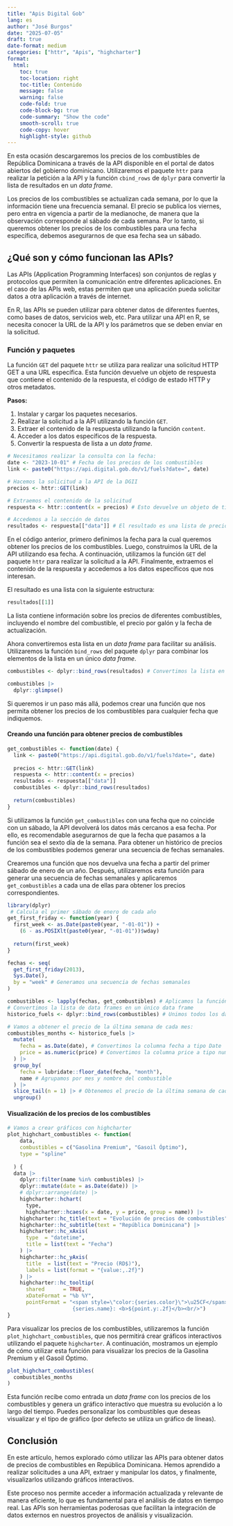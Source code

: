 ```yaml
---
title: "Apis Digital Gob"
lang: es
author: "José Burgos"
date: "2025-07-05"
draft: true
date-format: medium
categories: ["httr", "Apis", "highcharter"]
format:
  html:
    toc: true
    toc-location: right
    toc-title: Contenido
    message: false
    warning: false
    code-fold: true
    code-block-bg: true
    code-summary: "Show the code"
    smooth-scroll: true
    code-copy: hover
    highlight-style: github
---
```


En esta ocasión descargaremos los precios de los combustibles de República Dominicana a través de la API disponible en el portal de datos abiertos del gobierno dominicano. Utilizaremos el paquete `httr` para realizar la petición a la API y la función `cbind_rows` de `dplyr` para convertir la lista de resultados en un *data frame*.

Los precios de los combustibles se actualizan cada semana, por lo que la información tiene una frecuencia semanal. El precio se publica los viernes, pero entra en vigencia a partir de la medianoche, de manera que la observación corresponde al sábado de cada semana. Por lo tanto, si queremos obtener los precios de los combustibles para una fecha específica, debemos asegurarnos de que esa fecha sea un sábado.

## ¿Qué son y cómo funcionan las APIs?

Las APIs (Application Programming Interfaces) son conjuntos de reglas y protocolos que permiten la comunicación entre diferentes aplicaciones. En el caso de las APIs web, estas permiten que una aplicación pueda solicitar datos a otra aplicación a través de internet.

En R, las APIs se pueden utilizar para obtener datos de diferentes fuentes, como bases de datos, servicios web, etc. Para utilizar una API en R, se necesita conocer la URL de la API y los parámetros que se deben enviar en la solicitud.

### Función y paquetes

La función `GET` del paquete `httr` se utiliza para realizar una solicitud HTTP GET a una URL específica. Esta función devuelve un objeto de respuesta que contiene el contenido de la respuesta, el código de estado HTTP y otros metadatos.

**Pasos:**

1.  Instalar y cargar los paquetes necesarios.
2.  Realizar la solicitud a la API utilizando la función `GET`.
3.  Extraer el contenido de la respuesta utilizando la función `content`.
4.  Acceder a los datos específicos de la respuesta.
5.  Convertir la respuesta de lista a un *data frame*.

```r
# Necesitamos realizar la consulta con la fecha:
date <- "2023-10-01" # Fecha de los precios de los combustibles
link <- paste0("https://api.digital.gob.do/v1/fuels?date=", date)

# Hacemos la solicitud a la API de la DGII
precios <- httr::GET(link)

# Extraemos el contenido de la solicitud
respuesta <- httr::content(x = precios) # Esto devuelve un objeto de tipo lista

# Accedemos a la sección de datos
resultados <- respuesta[["data"]] # El resultado es una lista de precios de combustibles
```

En el código anterior, primero definimos la fecha para la cual queremos obtener los precios de los combustibles. Luego, construimos la URL de la API utilizando esa fecha. A continuación, utilizamos la función `GET` del paquete `httr` para realizar la solicitud a la API. Finalmente, extraemos el contenido de la respuesta y accedemos a los datos específicos que nos interesan.

El resultado es una lista con la siguiente estructura:

```r
resultados[[1]]
```

La lista contiene información sobre los precios de diferentes combustibles, incluyendo el nombre del combustible, el precio por galón y la fecha de actualización.

Ahora convertiremos esta lista en un *data frame* para facilitar su análisis. Utilizaremos la función `bind_rows` del paquete `dplyr` para combinar los elementos de la lista en un único *data frame*.

```r
combustibles <- dplyr::bind_rows(resultados) # Convertimos la lista en un data frame

combustibles |> 
  dplyr::glimpse()
```

Si queremos ir un paso más allá, podemos crear una función que nos permita obtener los precios de los combustibles para cualquier fecha que indiquemos.

#### Creando una función para obtener precios de combustibles

```r
get_combustibles <- function(date) {
  link <- paste0("https://api.digital.gob.do/v1/fuels?date=", date)
  
  precios <- httr::GET(link)
  respuesta <- httr::content(x = precios)
  resultados <- respuesta[["data"]]
  combustibles <- dplyr::bind_rows(resultados)
  
  return(combustibles)
}
```

Si utilizamos la función `get_combustibles` con una fecha que no coincide con un sábado, la API devolverá los datos más cercanos a esa fecha. Por ello, es recomendable asegurarnos de que la fecha que pasamos a la función sea el sexto día de la semana. Para obtener un histórico de precios de los combustibles podemos generar una secuencia de fechas semanales.

Crearemos una función que nos devuelva una fecha a partir del primer sábado de enero de un año. Después, utilizaremos esta función para generar una secuencia de fechas semanales y aplicaremos `get_combustibles` a cada una de ellas para obtener los precios correspondientes.

```r
library(dplyr)
 # Calcula el primer sábado de enero de cada año
get_first_friday <- function(year) {
  first_week <- as.Date(paste0(year, "-01-01")) + 
    (6 - as.POSIXlt(paste0(year, "-01-01"))$wday)
  
  return(first_week)
}

fechas <- seq(
  get_first_friday(2013), 
  Sys.Date(), 
  by = "week" # Generamos una secuencia de fechas semanales
) 

combustibles <- lapply(fechas, get_combustibles) # Aplicamos la función a cada fecha
# Convertimos la lista de data frames en un único data frame
historico_fuels <- dplyr::bind_rows(combustibles) # Unimos todos los data frames en uno solo

# Vamos a obtener el precio de la última semana de cada mes:
combustibles_months <- historico_fuels |>
  mutate(
    fecha = as.Date(date), # Convertimos la columna fecha a tipo Date
    price = as.numeric(price) # Convertimos la columna price a tipo numérico
  ) |> 
  group_by(
    fecha = lubridate::floor_date(fecha, "month"),
    name # Agrupamos por mes y nombre del combustible
  ) |> 
  slice_tail(n = 1) |> # Obtenemos el precio de la última semana de cada mes
  ungroup()
```

#### Visualización de los precios de los combustibles

```r
# Vamos a crear gráficos con highcharter
plot_highchart_combustibles <- function(
    data, 
    combustibles = c("Gasolina Premium", "Gasoil Óptimo"),
    type = "spline"
  
  ) {
  data |> 
    dplyr::filter(name %in% combustibles) |> 
    dplyr::mutate(date = as.Date(date)) |>
    # dplyr::arrange(date) |>             
    highcharter::hchart(
      type,
      highcharter::hcaes(x = date, y = price, group = name)) |>
    highcharter::hc_title(text = "Evolución de precios de combustibles") |>
    highcharter::hc_subtitle(text = "República Dominicana") |>
    highcharter::hc_xAxis(
      type  = "datetime",
      title = list(text = "Fecha")
    ) |> 
    highcharter::hc_yAxis(
      title  = list(text = "Precio (RD$)"),
      labels = list(format = "{value:,.2f}")
    ) |> 
    highcharter::hc_tooltip(
      shared      = TRUE,
      xDateFormat = "%b %Y",
      pointFormat = "<span style=\"color:{series.color}\">\u25CF</span>
                     {series.name}: <b>${point.y:.2f}</b><br/>")
}

```

Para visualizar los precios de los combustibles, utilizaremos la función `plot_highchart_combustibles`, que nos permitirá crear gráficos interactivos utilizando el paquete `highcharter`. A continuación, mostramos un ejemplo de cómo utilizar esta función para visualizar los precios de la Gasolina Premium y el Gasoil Óptimo.

```r
plot_highchart_combustibles(
  combustibles_months
)
```

Esta función recibe como entrada un *data frame* con los precios de los combustibles y genera un gráfico interactivo que muestra su evolución a lo largo del tiempo. Puedes personalizar los combustibles que deseas visualizar y el tipo de gráfico (por defecto se utiliza un gráfico de líneas).

## Conclusión

En este artículo, hemos explorado cómo utilizar las APIs para obtener datos de precios de combustibles en República Dominicana. Hemos aprendido a realizar solicitudes a una API, extraer y manipular los datos, y finalmente, visualizarlos utilizando gráficos interactivos.

Este proceso nos permite acceder a información actualizada y relevante de manera eficiente, lo que es fundamental para el análisis de datos en tiempo real. Las APIs son herramientas poderosas que facilitan la integración de datos externos en nuestros proyectos de análisis y visualización.
